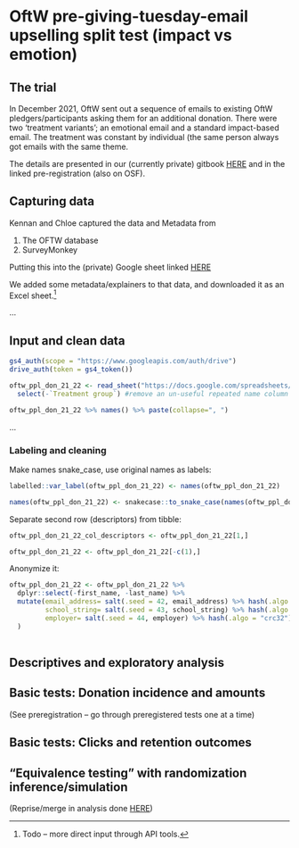 # OftW pre-giving-tuesday-email upselling split test (impact vs emotion)

## The trial

In December 2021, OftW sent out a sequence of emails to existing OftW pledgers/participants asking them for an additional donation. There were two 'treatment variants'; an emotional email and a standard impact-based email. The treatment was constant by individual (the same person always got emails with the same theme.

The details are presented in our (currently private) gitbook [HERE](https://app.gitbook.com/o/-MfFk4CTSGwVOPkwnRgx/s/-Mf8cHxdwePMZXRTKnEE/contexts-and-environments-for-testing/one-for-the-world/pre-giving-tuesday-email-split-test) and in the linked pre-registration (also on OSF).

## Capturing data

Kennan and Chloe captured the data and Metadata from

1. The OFTW database
2. SurveyMonkey

Putting this into the (private) Google sheet linked [HERE](https://docs.google.com/spreadsheets/d/1iUKXkEqoadBgtUG_epBzUzCgA_J5mdWWstcXtpAdNJs/edit#gid=521638649)

We added some metadata/explainers to that data, and downloaded it as an Excel sheet.^[Todo -- more direct input through API tools.]

...

<!-- (This is gitignored so it won't be 'committed' to our repo, at least for now)

Quick note here on how Kennan put the (different types of) data together in that Gsheet. We probably should use the API tool to import it directly here. -->



## Input and clean data


```r

gs4_auth(scope = "https://www.googleapis.com/auth/drive")
drive_auth(token = gs4_token())

oftw_ppl_don_21_22 <- read_sheet("https://docs.google.com/spreadsheets/d/1iUKXkEqoadBgtUG_epBzUzCgA_J5mdWWstcXtpAdNJs/edit#gid=521638649", sheet="Raw data (Mailchimp)")  %>% 
  select(-`Treatment group`) #remove an un-useful repeated name column

oftw_ppl_don_21_22 %>% names() %>% paste(collapse=", ")

```

...

### Labeling and cleaning 


Make names snake_case, use original names as labels:

```r

labelled::var_label(oftw_ppl_don_21_22) <- names(oftw_ppl_don_21_22) 

names(oftw_ppl_don_21_22) <- snakecase::to_snake_case(names(oftw_ppl_don_21_22)) 

```


<!--Todo: Remove useless columns -->



Separate second row (descriptors) from tibble:

```r

oftw_ppl_don_21_22_col_descriptors <- oftw_ppl_don_21_22[1,]

oftw_ppl_don_21_22 <- oftw_ppl_don_21_22[-c(1),] 

```


Anonymize it:

```r

oftw_ppl_don_21_22 <- oftw_ppl_don_21_22 %>%
  dplyr::select(-first_name, -last_name) %>%
  mutate(email_address= salt(.seed = 42, email_address) %>% hash(.algo = "crc32"),
         school_string= salt(.seed = 43, school_string) %>% hash(.algo = "crc32"),
         employer= salt(.seed = 44, employer) %>% hash(.algo = "crc32")
  )
  
```

## Descriptives and exploratory analysis

## Basic tests: Donation incidence and amounts

(See preregistration -- go through preregistered tests one at a time)

## Basic tests: Clicks and retention outcomes

## "Equivalence testing" with randomization inference/simulation

(Reprise/merge in analysis done [HERE](https://rethinkpriorities.github.io/methodology-statistics-design/inference-and-rough-equivalence-testing-with-binomial-outcomes.html#how-likely-are-proportions-this-similar-under-different-size-true-effect-sizes))
